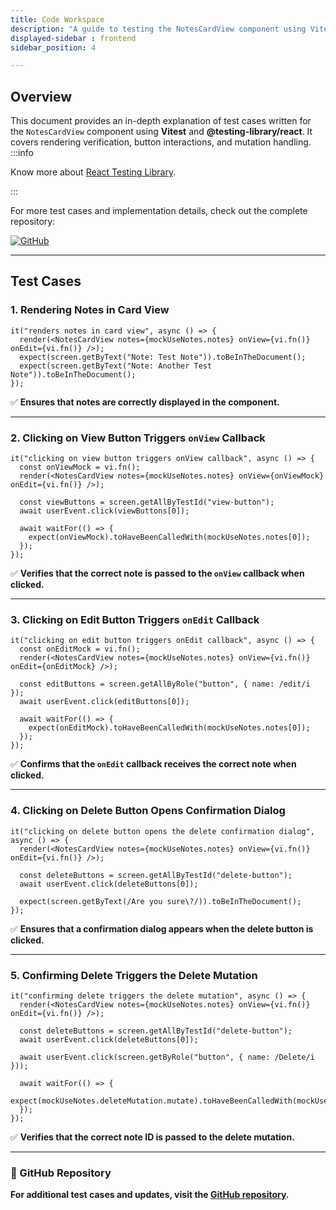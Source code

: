 ```yaml
---
title: Code Workspace
description: "A guide to testing the NotesCardView component using Vitest and @testing-library/react."
displayed-sidebar : frontend
sidebar_position: 4

---
```


## Overview

This document provides an in-depth explanation of test cases written for the `NotesCardView` component using **Vitest** and **@testing-library/react**. It covers rendering verification, button interactions, and mutation handling.
:::info

Know more about [React Testing Library](/docs/frontend/React-Testing-Library/general-overview.md).

:::

For more test cases and implementation details, check out the complete repository:

[![GitHub](https://img.shields.io/badge/View%20on-GitHub-blue?logo=github)](https://github.com/tanishq-cloud/Notty)

---

## Test Cases

### 1. Rendering Notes in Card View

```tsx
it("renders notes in card view", async () => {
  render(<NotesCardView notes={mockUseNotes.notes} onView={vi.fn()} onEdit={vi.fn()} />);
  expect(screen.getByText("Note: Test Note")).toBeInTheDocument();
  expect(screen.getByText("Note: Another Test Note")).toBeInTheDocument();
});
```

✅ **Ensures that notes are correctly displayed in the component.**

---

### 2. Clicking on View Button Triggers `onView` Callback

```tsx
it("clicking on view button triggers onView callback", async () => {
  const onViewMock = vi.fn();
  render(<NotesCardView notes={mockUseNotes.notes} onView={onViewMock} onEdit={vi.fn()} />);

  const viewButtons = screen.getAllByTestId("view-button");
  await userEvent.click(viewButtons[0]);

  await waitFor(() => {
    expect(onViewMock).toHaveBeenCalledWith(mockUseNotes.notes[0]);
  });
});
```

✅ **Verifies that the correct note is passed to the `onView` callback when clicked.**

---

### 3. Clicking on Edit Button Triggers `onEdit` Callback

```tsx
it("clicking on edit button triggers onEdit callback", async () => {
  const onEditMock = vi.fn();
  render(<NotesCardView notes={mockUseNotes.notes} onView={vi.fn()} onEdit={onEditMock} />);

  const editButtons = screen.getAllByRole("button", { name: /edit/i });
  await userEvent.click(editButtons[0]);

  await waitFor(() => {
    expect(onEditMock).toHaveBeenCalledWith(mockUseNotes.notes[0]);
  });
});
```

✅ **Confirms that the `onEdit` callback receives the correct note when clicked.**

---

### 4. Clicking on Delete Button Opens Confirmation Dialog

```tsx
it("clicking on delete button opens the delete confirmation dialog", async () => {
  render(<NotesCardView notes={mockUseNotes.notes} onView={vi.fn()} onEdit={vi.fn()} />);

  const deleteButtons = screen.getAllByTestId("delete-button");
  await userEvent.click(deleteButtons[0]);

  expect(screen.getByText(/Are you sure\?/)).toBeInTheDocument();
});
```

✅ **Ensures that a confirmation dialog appears when the delete button is clicked.**

---

### 5. Confirming Delete Triggers the Delete Mutation

```tsx
it("confirming delete triggers the delete mutation", async () => {
  render(<NotesCardView notes={mockUseNotes.notes} onView={vi.fn()} onEdit={vi.fn()} />);

  const deleteButtons = screen.getAllByTestId("delete-button");
  await userEvent.click(deleteButtons[0]);
  
  await userEvent.click(screen.getByRole("button", { name: /Delete/i }));

  await waitFor(() => {
    expect(mockUseNotes.deleteMutation.mutate).toHaveBeenCalledWith(mockUseNotes.notes[0].note_id);
  });
});
```

✅ **Verifies that the correct note ID is passed to the delete mutation.**

---

### 📌 GitHub Repository
**For additional test cases and updates, visit the [GitHub repository](https://github.com/tanishq-cloud/Notty).**

